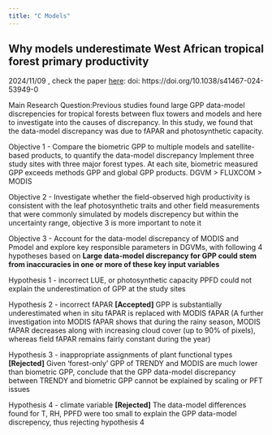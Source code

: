```yaml
---
title: "C Models"
---
```


## Why models underestimate West African tropical forest primary productivity

2024/11/09 , check the paper [here](https://www.nature.com/articles/s41467-024-53949-0): doi: https://doi.org/10.1038/s41467-024-53949-0

Main Research Question:Previous studies found large GPP data-model discrepencies for tropical forests between flux towers and models and here to investigate into the causes of discrepancy.  In this study, we found that the data-model discrepancy was due to fAPAR and photosynthetic capacity. 


Objective 1 - Compare the biometric GPP to multiple models and satellite-based products, to quantify the data-model discrepancy
Implement three study sites with three major forest types. At each site, biometric measured GPP exceeds methods GPP and global GPP products.
DGVM > FLUXCOM > MODIS

Objective 2 - Investigate whether the field-observed high productivity is consistent with the leaf photosynthetic traits and other field measurements that were commonly simulated by models
discrepency but within the uncertainty range, objective 3 is more important to note it

Objective 3 - Account for the data-model discrepancy of MODIS and Pmodel and explore key responsible parameters in DGVMs, with following 4 hypotheses based on **Large data-model discrepancy for GPP could stem from inaccuracies in one or more of these key input variables**

Hypothesis 1 - incorrect LUE, or photosynthetic capacity
PPFD could not explain the underestimation of GPP at the study sites

Hypothesis 2 - incorrect fAPAR **\[Accepted\]** 
GPP is substantially underestimated when in situ fAPAR is replaced with MODIS fAPAR (A further investigation into MODIS fAPAR shows that during the rainy season, MODIS fAPAR decreases along with increasing cloud cover (up to 90% of pixels), whereas field fAPAR remains fairly constant during the year)

Hypothesis 3 - inappropriate assignments of plant functional types  **\[Rejected\]** 
Given ‘forest-only’ GPP of TRENDY and MODIS are much lower than biometric GPP, conclude that the GPP data-model discrepancy between TRENDY and biometric GPP cannot be explained by scaling or PFT issues

Hypothesis 4 - climate variable **\[Rejected\]** 
The data-model differences found for T, RH, PPFD were too small to explain the GPP data-model discrepency, thus rejecting hypothesis 4
